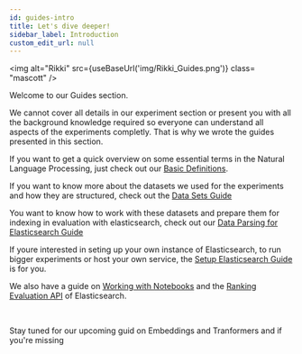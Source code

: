 ```yaml
---
id: guides-intro
title: Let's dive deeper!
sidebar_label: Introduction
custom_edit_url: null
---
```


<img
  alt="Rikki"
  src={useBaseUrl('img/Rikki_Guides.png')}
  class= "mascott"
/>

Welcome to our Guides section.

We cannot cover all details in our experiment section or present you with all the background knowledge required so everyone can understand all aspects of the experiments completly. That is why we wrote the guides presented in this section.

If you want to get a quick overview on some essential terms in the Natural Language Processing, just check out our [Basic Definitions](basic-definitions.mdx).

If you want to know more about the datasets we used for the experiments and how they are structured, check out the [Data Sets Guide](http://pragmalingu.de/docs/guides/data-comparison)

You want to know how to work with these datasets and prepare them for indexing in evaluation with elasticsearch, check out our [Data Parsing for Elasticsearch Guide](http://pragmalingu.de/docs/guides/how-to-parse)

If youre interested in seting up your own instance of Elasticsearch, to run bigger experiments or host your own service, the [Setup Elasticsearch Guide](http://pragmalingu.de/docs/guides/elastic-setup) is for you.

We also have a guide on [Working with Notebooks](http://pragmalingu.de/docs/guides/notebooks) and the [Ranking Evaluation API](http://pragmalingu.de/docs/guides/ranking-api) of Elasticsearch.

<br clear="all"/>

Stay tuned for our upcoming guid on Embeddings and Tranformers and if you're missing 
